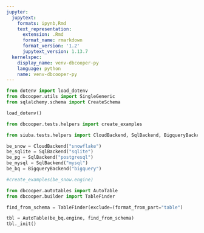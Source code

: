 ```yaml
---
jupyter:
  jupytext:
    formats: ipynb,Rmd
    text_representation:
      extension: .Rmd
      format_name: rmarkdown
      format_version: '1.2'
      jupytext_version: 1.13.7
  kernelspec:
    display_name: venv-dbcooper-py
    language: python
    name: venv-dbcooper-py
---
```


```python
from dotenv import load_dotenv
from dbcooper.utils import SingleGeneric
from sqlalchemy.schema import CreateSchema

load_dotenv()

from dbcooper.tests.helpers import create_examples
```

```python
from siuba.tests.helpers import CloudBackend, SqlBackend, BigqueryBackend

be_snow = CloudBackend("snowflake")
be_sqlite = SqlBackend("sqlite")
be_pg = SqlBackend("postgresql")
be_mysql = SqlBackend("mysql")
be_bq = BigqueryBackend("bigquery")
```

```python
#create_examples(be_snow.engine)
```

```python
from dbcooper.autotables import AutoTable
from dbcooper.builder import TableFinder

find_from_schema = TableFinder(exclude=(format_from_part="table")

tbl = AutoTable(be_bq.engine, find_from_schema)
tbl._init()
```

